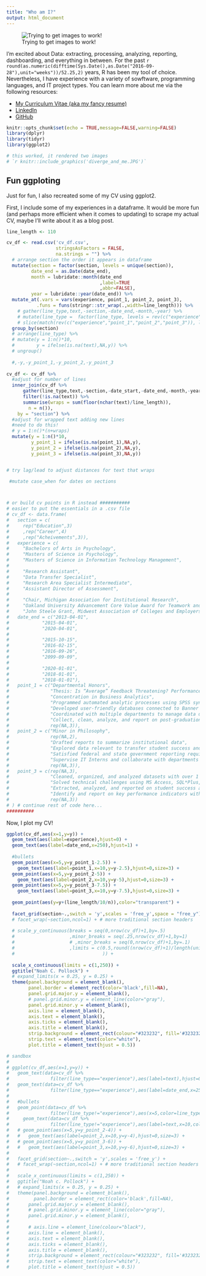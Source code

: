 ```yaml
---
title: "Who am I?"
output: html_document
---
```


![Trying to get images to work!]('diverge_and_me.JPG')


I'm excited about Data: extracting, processing, analyzing, reporting, dashboarding, and everything in between. For the past `r round(as.numeric(difftime(Sys.Date(),as.Date("2016-09-28"),unit="weeks"))/52.25,2)` years, R has been my tool of choice. Nevertheless, I have experience with a variety of sowftware, programming languages, and IT project types. You can learn more about me via the following resources:

* <a href="np_cv.pdf" target="_blank"> My Curriculum Vitae (aka my fancy resume) </a>
* <a href="https://www.linkedin.com/in/noah-pollock-5b5804157/" target="_blank"> LinkedIn </a>
* <a href="https://github.com/ncpollock/" target="_blank"> GitHub </a>


```r
knitr::opts_chunk$set(echo = TRUE,message=FALSE,warning=FALSE)
library(dplyr)
library(tidyr)
library(ggplot2)

# this worked, it rendered two images
# `r knitr::include_graphics('diverge_and_me.JPG')`
```


## Fun ggploting

Just for fun, I also recreated some of my CV using ggplot2.

First, I include some of my experiences in a dataframe. It would be more fun (and perhaps more efficient when it comes to updating) to scrape my actual CV, maybe I'll write about it as a blog post.

```r

line_length <- 110

cv_df <- read.csv('cv_df.csv',
                  stringsAsFactors = FALSE,
                  na.strings = "") %>%
  # arrange section the order it appears in dataframe
  mutate(section = factor(section, levels = unique(section)),
         date_end = as.Date(date_end),
         month = lubridate::month(date_end
                                  ,label=TRUE
                                  ,abbr=FALSE),
         year = lubridate::year(date_end)) %>% 
  mutate_at(.vars = vars(experience, point_1, point_2, point_3),
           .funs = funs(stringr::str_wrap(.,width=line_length))) %>%
    # gather(line_type,text,-section,-date_end,-month,-year) %>%
    # mutate(line_type =  factor(line_type, levels = rev(c("experience","point_1","point_2","point_3")))) %>%
    # slice(match(rev(c("experience","point_1","point_2","point_3")), line_type)) %>% # custome sort order
  group_by(section)
  # arrange(line_type) %>%
  # mutate(y = 1:n()*10,
  #        y = ifelse(is.na(text),NA,y)) %>%
  # ungroup()
  
  #,-y,-y_point_1,-y_point_2,-y_point_3
  
cv_df <- cv_df %>%
  #adjust for number of lines
  inner_join(cv_df %>%
      gather(line_type,text,-section,-date_start,-date_end,-month,-year) %>%
      filter(!is.na(text)) %>%
      summarise(wraps = sum(floor(nchar(text)/line_length)),
        n = n()),
    by = "section") %>%
  #adjust for wrapped text adding new lines
  #need to do this!
  # y = 1:n()*(n+wraps)
  mutate(y = 1:n()*10,
         y_point_1 = ifelse(is.na(point_1),NA,y),
         y_point_2 = ifelse(is.na(point_2),NA,y),
         y_point_3 = ifelse(is.na(point_3),NA,y))


# try lag/lead to adjust distances for text that wraps

 #mutate case_when for dates on sections



# or build cv points in R instead ###########
# easier to put the essentials in a .csv file
# cv_df <- data.frame(
#   section = c(
#     rep("Education",3)
#     ,rep("Career",4)
#     ,rep("Acheivements",3)),
#   experience = c(
#     "Bachelors of Arts in Psychology",
#     "Masters of Science in Psychology",
#     "Masters of Science in Information Technology Management",
#     
#     "Research Assistant",
#     "Data Transfer Specialist",
#     "Research Area Specialist Intermediate",
#     "Assistant Director of Assessment",
#     
#     "Chair, Michigan Association for Institutional Research",
#     "Oakland University Advancement Core Value Award for Teamwork and Community",
#     "John Steele Grant, Midwest Association of Colleges and Employers"),
#   date_end = c("2013-04-01",
#            "2015-04-01",
#            "2020-04-01",
#            
#            "2015-10-15",
#            "2016-02-15",
#            "2016-09-26",
#            "2099-09-09",
#            
#            "2020-01-01",
#            "2018-01-01",
#            "2018-01-01"),
#   point_1 = c("Departmental Honors",
#               "Thesis: Is “Average” Feedback Threatening? Performance Feedback and the Stress-Buffering Model of High Self-Esteem",
#               "Concentration in Business Analytics",
#               "Programmed automated analytic processes using SPSS syntax and R",
#               "Developed user-friendly databases connected to Banner (Ellucian ERP System)",
#               "Coordinated with multiple departments to manage data definitions and integrity",
#               "Collect, clean, analyze, and report on post-graduation success data",
#               rep(NA,3)),
#   point_2 = c("Minor in Philosophy",
#               rep(NA,2),
#               "Drafted reports to summarize institutional data",
#               "Explored data relevant to transfer student success and articulation",
#               "Satisfied federal and state government reporting requirements",
#               "Supervise IT Interns and collaborate with departments across campus",
#               rep(NA,3)),
#   point_3 = c(rep(NA,3),
#               "Cleaned, organized, and analyzed datasets with over 1 million rows and 100 columns",
#               "Solved technical challenges using MS Access, SQL*Plus, VBA, and Batch scripting",
#               "Extracted, analyzed, and reported on student success and program review data",
#               "Identify and report on key performance indicators within the department",
#               rep(NA,3))
# ) # continue rest of code here...
##########


```

Now, I plot my CV!

```r

ggplot(cv_df,aes(x=1,y=y)) +
  geom_text(aes(label=experience),hjust=0) +
  geom_text(aes(label=date_end,x=250),hjust=1) +
  
  #bullets
  geom_point(aes(x=5,y=y_point_1-2.5)) +
    geom_text(aes(label=point_1,x=10,y=y-2.5),hjust=0,size=3) +
  geom_point(aes(x=5,y=y_point_2-5)) +
    geom_text(aes(label=point_2,x=10,y=y-5),hjust=0,size=3) +
  geom_point(aes(x=5,y=y_point_3-7.5)) +
    geom_text(aes(label=point_3,x=10,y=y-7.5),hjust=0,size=3) +
  
  geom_point(aes(y=y+(line_length/10/n)),color="transparent") +
  
  facet_grid(section~.,switch = 'y',scales = 'free_y',space = "free_y") + 
  # facet_wrap(~section,ncol=1) + # more traditional section headers
  
  # scale_y_continuous(breaks = seq(0,nrow(cv_df)+1,by=.5)
  #                    ,minor_breaks = seq(.25,nrow(cv_df)+1,by=1)
  #                    # ,minor_breaks = seq(0,nrow(cv_df)+1,by=.1)
  #                    ,limits = c(0.5,round((nrow(cv_df)+1)/length(unique(cv_df$section)),1)
  #                                )) +
  
  scale_x_continuous(limits = c(1,250)) +
  ggtitle("Noah C. Pollock") +
  # expand_limits(x = 0.25, y = 0.25) +
  theme(panel.background = element_blank(),
        panel.border = element_rect(color='black',fill=NA),
        panel.grid.major.y = element_blank(),
        # panel.grid.minor.y = element_line(color="gray"),
        panel.grid.minor.y = element_blank(),
        axis.line = element_blank(),
        axis.text = element_blank(),
        axis.ticks = element_blank(),
        axis.title = element_blank(),
        strip.background = element_rect(colour="#323232", fill='#323232'),
        strip.text = element_text(color="white"),
        plot.title = element_text(hjust = 0.5))

# sandbox
# 
# ggplot(cv_df,aes(x=1,y=y)) +
#   geom_text(data=cv_df %>%
#               filter(line_type=="experience"),aes(label=text),hjust=0) +
#   geom_text(data=cv_df %>%
#               filter(line_type=="experience"),aes(label=date_end,x=250),hjust=1) +
#   
#   #bullets
#   geom_point(data=cv_df %>%
#               filter(line_type!="experience"),aes(x=5,color=line_type)) +
#     geom_text(data=cv_df %>%
#               filter(line_type!="experience"),aes(label=text,x=10,color=line_type),hjust=0,size=3) +
#   # geom_point(aes(x=5,y=y_point_2-4)) +
#   #   geom_text(aes(label=point_2,x=10,y=y-4),hjust=0,size=3) +
#   # geom_point(aes(x=5,y=y_point_3-6)) +
#   #   geom_text(aes(label=point_3,x=10,y=y-6),hjust=0,size=3) +
#   
#   facet_grid(section~.,switch = 'y',scales = 'free_y') + 
#   # facet_wrap(~section,ncol=1) + # more traditional section headers
# 
#   scale_x_continuous(limits = c(1,250)) +
#   ggtitle("Noah c. Pollock") +
#   # expand_limits(x = 0.25, y = 0.25) +
#   theme(panel.background = element_blank(),
#         panel.border = element_rect(color='black',fill=NA),
#       panel.grid.major.y = element_blank(),
#       # panel.grid.minor.y = element_line(color="gray"),
#       panel.grid.minor.y = element_blank(),
#       
#       # axis.line = element_line(colour="black"),
#       axis.line = element_blank(),
#       axis.text = element_blank(),
#       axis.ticks = element_blank(),
#       axis.title = element_blank(),
#       strip.background = element_rect(colour="#323232", fill='#323232'),
#       strip.text = element_text(color="white"),
#       plot.title = element_text(hjust = 0.5))

```

